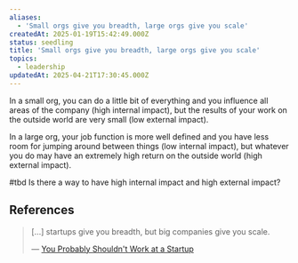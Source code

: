 ```yaml
---
aliases:
  - 'Small orgs give you breadth, large orgs give you scale'
createdAt: 2025-01-19T15:42:49.000Z
status: seedling
title: 'Small orgs give you breadth, large orgs give you scale'
topics:
  - leadership
updatedAt: 2025-04-21T17:30:45.000Z
---
```

In a small org, you can do a little bit of everything and you influence all areas of the company (high internal impact), but the results of your work on the outside world are very small (low external impact).

In a large org, your job function is more well defined and you have less room for jumping around between things (low internal impact), but whatever you do may have an extremely high return on the outside world (high external impact).

#tbd Is there a way to have high internal impact and high external impact?

## References

> […] startups give you breadth, but big companies give you scale.
>
> — [You Probably Shouldn't Work at a Startup](https://every.to/napkin-math/you-probably-shouldn-t-work-at-a-startup-9387b632-345c-4a22-bac0-3cb92f0eecf1)
